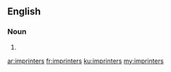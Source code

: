 ==English==

===Noun===
{{head|en|plural}}

# {{plural of|imprinter|lang=en}}

[[ar:imprinters]]
[[fr:imprinters]]
[[ku:imprinters]]
[[my:imprinters]]